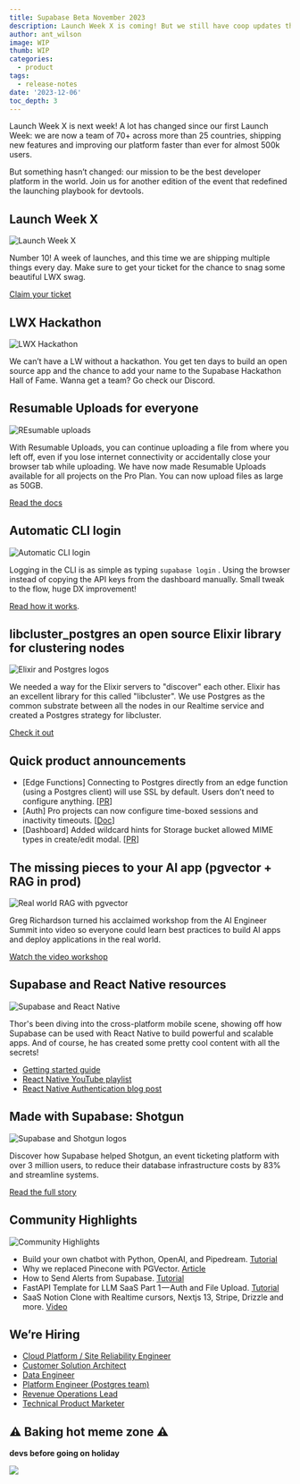 ```yaml
---
title: Supabase Beta November 2023
description: Launch Week X is coming! But we still have coop updates that we couldn't fit next week! 
author: ant_wilson
image: WIP
thumb: WIP
categories:
  - product
tags:
  - release-notes
date: '2023-12-06'
toc_depth: 3
---
```


Launch Week X is next week! A lot has changed since our first Launch Week: we are now a team of 70+ across more than 25 countries, shipping new features and improving our platform faster than ever for almost 500k users.

But something hasn’t changed: our mission to be the best developer platform in the world. Join us for another edition of the event that redefined the launching playbook for devtools. 

## Launch Week X

![Launch Week X](https://obuldanrptloktxcffvn.supabase.co/storage/v1/object/public/images/marketing-emails/november2023/nov1.png)

Number 10! A week of launches, and this time we are shipping multiple things every day. Make sure to get your ticket for the chance to snag some beautiful LWX swag.

[Claim your ticket](https://supabase.com/launch-week)

## LWX Hackathon

![LWX Hackathon](https://obuldanrptloktxcffvn.supabase.co/storage/v1/object/public/images/marketing-emails/november2023/nov2.png)

We can’t have a LW without a hackathon. You get ten days to build an open source app and the chance to add your name to the Supabase Hackathon Hall of Fame. Wanna get a team? Go check our Discord.

## Resumable Uploads for everyone

![REsumable uploads](https://obuldanrptloktxcffvn.supabase.co/storage/v1/object/public/images/marketing-emails/november2023/nov3.png)

With Resumable Uploads, you can continue uploading a file from where you left off, even if you lose internet connectivity or accidentally close your browser tab while uploading. We have now made Resumable Uploads available for all projects on the Pro Plan. You can now upload files as large as 50GB.

[Read the docs](https://supabase.com/docs/guides/storage/uploads#resumable-upload)

## Automatic CLI login

![Automatic CLI login](https://obuldanrptloktxcffvn.supabase.co/storage/v1/object/public/images/marketing-emails/november2023/nov4.png)

Logging in the CLI is as simple as typing `supabase login` . Using the browser instead of copying the API keys from the dashboard manually. Small tweak to the flow, huge DX improvement!

[Read how it works](https://supabase.com/blog/automatic-cli-login).

## libcluster_postgres an open source Elixir library for clustering nodes

![Elixir and Postgres logos](https://obuldanrptloktxcffvn.supabase.co/storage/v1/object/public/images/marketing-emails/november2023/elixir-postgres.png?t=2023-12-06T15%3A46%3A40.479Z)

We needed a way for the Elixir servers to "discover" each other. Elixir has an excellent library for this called "libcluster". We use Postgres as the common substrate between all the nodes in our Realtime service and created a Postgres strategy for libcluster.

[Check it out](https://github.com/supabase/libcluster_postgres)

## Quick product announcements

- [Edge Functions] Connecting to Postgres directly from an edge function (using a Postgres client) will use SSL by default. Users don’t need to configure anything. [[PR](https://github.com/orgs/supabase/discussions/18845)]
- [Auth] Pro projects can now configure time-boxed sessions and inactivity timeouts. [[Doc](https://supabase.com/docs/guides/auth/sessions)]
- [Dashboard] Added wildcard hints for Storage bucket allowed MIME types in create/edit modal. [[PR](https://github.com/supabase/supabase/pull/19062)]

## The missing pieces to your AI app (pgvector + RAG in prod)

![Real world RAG with pgvector](https://obuldanrptloktxcffvn.supabase.co/storage/v1/object/public/images/marketing-emails/november2023/nov6.png)

Greg Richardson turned his acclaimed workshop from the AI Engineer Summit into video so everyone could learn best practices to build AI apps and deploy applications in the real world.

[Watch the video workshop](https://www.youtube.com/watch?v=ibzlEQmgPPY)

## Supabase and React Native resources

![Supabase and React Native](https://obuldanrptloktxcffvn.supabase.co/storage/v1/object/public/images/marketing-emails/november2023/nov7.png)

Thor's been diving into the cross-platform mobile scene, showing off how Supabase can be used with React Native to build powerful and scalable apps. And of course, he has created some pretty cool content with all the secrets!

- [Getting started guide](https://supabase.com/docs/guides/getting-started/tutorials/with-expo-react-native)
- [React Native YouTube playlist](https://www.youtube.com/watch?v=AE7dKIKMJy4&list=PL5S4mPUpp4OsrbRTx21k34aACOgpqQGlx)
- [React Native Authentication blog post](https://supabase.com/blog/react-native-authentication)

## Made with Supabase: Shotgun

![Supabase and Shotgun logos](https://obuldanrptloktxcffvn.supabase.co/storage/v1/object/public/images/marketing-emails/november2023/shotgun-supabase.png?t=2023-12-06T15%3A47%3A11.273Z)

Discover how Supabase helped Shotgun, an event ticketing platform with over 3 million users, to reduce their database infrastructure costs by 83% and streamline systems.

[Read the full story](https://supabase.com/customers/shotgun)

## Community Highlights

![Community Highlights](https://obuldanrptloktxcffvn.supabase.co/storage/v1/object/public/images/marketing-emails/november2023/nov9.png)

- Build your own chatbot with Python, OpenAI, and Pipedream. [Tutorial](https://pipedream.com/blog/build-your-own-chat-bot-with-openai-and-pipedream/)
- Why we replaced Pinecone with PGVector. [Article](https://dev.to/confidentai/why-we-replaced-pinecone-with-pgvector-2ofj)
- How to Send Alerts from Supabase. [Tutorial](https://dev.to/patrikbraborec/how-to-send-alerts-from-supabase-3kl5)
- FastAPI Template for LLM SaaS Part 1 — Auth and File Upload. [Tutorial](https://pub.towardsai.net/fastapi-template-for-llm-saas-part-1-auth-and-file-upload-6bada9778139)
- SaaS Notion Clone with Realtime cursors, Nextjs 13, Stripe, Drizzle and more. [Video](https://www.youtube.com/watch?v=A3l6YYkXzzg)

## We’re Hiring

- [Cloud Platform / Site Reliability Engineer](https://boards.greenhouse.io/supabase/jobs/5013075004)
- [Customer Solution Architect](https://boards.greenhouse.io/supabase/jobs/5027144004)
- [Data Engineer](https://boards.greenhouse.io/supabase/jobs/5017312004)
- [Platform Engineer (Postgres team)](https://boards.greenhouse.io/supabase/jobs/5011466004)
- [Revenue Operations Lead](https://boards.greenhouse.io/supabase/jobs/5006313004)
- [Technical Product Marketer](https://boards.greenhouse.io/supabase/jobs/5005843004)

## ⚠️ Baking hot meme zone ⚠️

**devs before going on holiday**

![](https://obuldanrptloktxcffvn.supabase.co/storage/v1/object/public/images/marketing-emails/november2023/november-2023-meme.jpeg?t=2023-12-06T15%3A47%3A31.525Z)
